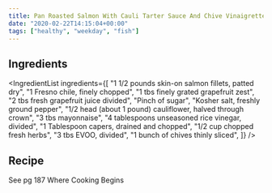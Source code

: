 ```yaml
---
title: Pan Roasted Salmon With Cauli Tarter Sauce And Chive Vinaigrette
date: "2020-02-22T14:15:04+00:00"
tags: ["healthy", "weekday", "fish"]
---
```



## Ingredients

<IngredientList
  ingredients={[
    "1 1/2 pounds skin-on  salmon fillets, patted dry",
    "1 Fresno chile, finely chopped",
    "1 tbs finely grated grapefruit zest",
    "2 tbs fresh grapefruit juice divided",
    "Pinch of sugar",
    "Kosher salt, freshly ground pepper",
    "1/2 head (about 1 pound) cauliflower, halved through crown",
    "3 tbs mayonnaise",
    "4 tablespoons unseasoned rice vinegar, divided",
    "1 Tablespoon capers, drained and chopped",
    "1/2 cup chopped fresh herbs",
    "3 tbs EVOO, divided",
    "1 bunch of chives thinly sliced",
  ]}
/>

## Recipe

See pg 187 Where Cooking Begins
